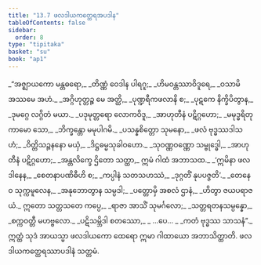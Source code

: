 ```yaml
---
title: "13.7 ဖလဒါယကတ္ထေရအပဒါန"
tableOfContents: false
sidebar:
  order: 8
type: "tipitaka"
basket: "su"
book: "ap1"
---
```



<DynamicBreadcrumb />

<Division number="75" book="ap1">

<Paragraph number="2140" type="verses" book="ap1">
_“အဇ္ဈာယကော မန္တဓရော,_  
_တိဏ္ဏံ ဝေဒါန ပါရဂူ;_  
_ဟိမဝန္တဿာဝိဒူရေ,_  
_ဝသာမိ အဿမေ အဟံ._  

</Paragraph>

</Division>
<Division number="76" book="ap1">

<Paragraph number="2141" type="verses" book="ap1">
_အဂ္ဂိဟုတ္တဉ္စ မေ အတ္ထိ,_  
_ပုဏ္ဍရီကဖလာနိ စ;_  
_ပုဋကေ နိက္ခိပိတွာန,_  
_ဒုမဂ္ဂေ လဂ္ဂိတံ မယာ._  

</Paragraph>

</Division>
<Division number="77" book="ap1">

<Paragraph number="2142" type="verses" book="ap1">
_ပဒုမုတ္တရော လောကဝိဒူ,_  
_အာဟုတီနံ ပဋိဂ္ဂဟော;_  
_မမုဒ္ဓရိတုကာမော သော,_  
_ဘိက္ခန္တော မမုပါဂမိ._  

</Paragraph>

</Division>
<Division number="78" book="ap1">

<Paragraph number="2143" type="verses" book="ap1">
_ပသန္နစိတ္တော သုမနော,_  
_ဖလံ ဗုဒ္ဓဿဒါသဟံ;_  
_ဝိတ္တိသဉ္ဇနနော မယှံ,_  
_ဒိဋ္ဌဓမ္မသုခါဝဟော._  

</Paragraph>

</Division>
<Division number="79" book="ap1">

<Paragraph number="2144" type="verses" book="ap1">
_သုဝဏ္ဏဝဏ္ဏော သမ္ဗုဒ္ဓေါ,_  
_အာဟုတီနံ ပဋိဂ္ဂဟော;_  
_အန္တလိက္ခေ ဌိတော သတ္ထာ,_  
ဣမံ ဂါထံ အဘာသထ._  

</Paragraph>

</Division>
<Division number="80" book="ap1">

<Paragraph number="2145" type="verses" book="ap1">
_‘ဣမိနာ ဖလဒါနေန,_  
_စေတနာပဏိဓီဟိ စ;_  
_ကပ္ပါနံ သတသဟဿံ,_  
_ဒုဂ္ဂတိံ နုပပဇ္ဇတိ’._  

</Paragraph>

</Division>
<Division number="81" book="ap1">

<Paragraph number="2146" type="verses" book="ap1">
_တေနေဝ သုက္ကမူလေန,_  
_အနုဘောတွာန သမ္ပဒါ;_  
_ပတ္တောမှိ အစလံ ဌာနံ,_  
_ဟိတွာ ဇယပရာဇယံ._  

</Paragraph>

</Division>
<Division number="82" book="ap1">

<Paragraph number="2147" type="verses" book="ap1">
ဣတော သတ္တသတေ ကပ္ပေ,_  
_ရာဇာ အာသိံ သုမင်္ဂလော;_  
_သတ္တရတနသမ္ပန္နော,_  
_စက္ကဝတ္တီ မဟဗ္ဗလော._  

</Paragraph>

</Division>
<Division number="83" book="ap1">

<Paragraph number="2148" type="verses" book="ap1">
_ပဋိသမ္ဘိဒါ စတဿော,_  
_ …ပေ… _  
_ကတံ ဗုဒ္ဓဿ သာသနံ”._  

</Paragraph>

<Paragraph number="2149" book="ap1">
ဣတ္ထံ သုဒံ အာယသ္မာ ဖလဒါယကော ထေရော ဣမာ ဂါထာယော အဘာသိတ္ထာတိ.

</Paragraph>
</Division>

<Paragraph number="2150" type="center" book="ap1">
ဖလဒါယကတ္ထေရဿာပဒါနံ သတ္တမံ.
</Paragraph>